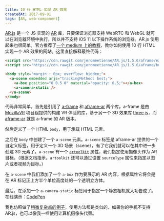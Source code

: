 ```yaml
---
title: 10 行 HTML 实现 AR 效果
createdAt: 2017-09-01
tags: [AR, web-component]
---
```


[AR.js][arjs] 是一个 JS 实现的 [AR][ar] 库，只要保证浏览器支持 WebRTC 和 WebGL 就可以在浏览器环境中执行，所以并不支持 iOS 11 以下操作系统的浏览器。AR.js 使用起来也很简单，官方推荐了[一个 medium 上的教程](https://medium.com/arjs/augmented-reality-in-10-lines-of-html-4e193ea9fdbf)，教你如何使用 10 行 HTML 实现一个 AR 效果的网站。这里直接解释最终代码：

```html
<script src="https://cdn.rawgit.com/jeromeetienne/AR.js/1.5.0/aframe/examples/vendor/aframe/build/aframe.min.js"></script>
<script src="https://cdn.rawgit.com/jeromeetienne/AR.js/1.5.0/aframe/build/aframe-ar.js"></script>

<body style="margin : 0px; overflow: hidden;">
  <a-scene embedded arjs="trackingMethod: best;">
    <a-box position="0 0.5 0" material="opacity: 0.5;"></a-box>
    <a-camera-static />
  </a-scene>
</body>
```

代码非常简单，首先是引用了 [a-frame][a-frame] 和 [aframe-ar][aframe-ar] 两个库。a-frame 是由 [MozillaVR][mozvr] 项目组提供的构建 VR 体验的库，基于另一个 3D 效果库 [three.js][three.js]，而 [aframe-ar] 就是 a-frame 的 AR 版本。

然后定义了一个 HTML `body`，用于承载 HTML 元素。

之后在 `body` 中创建了一个 `a-scene` 元素。`a-scene` 标签是 aframe-ar 提供的一个自定义标签，用于定义一个 3D 场景（scene），有了它我们就可以在其中进一步创建 3D 元素了。`a-scene` 有一个 [`artoolkit`][artoolkit] 属性，我们指定使用摄像头作为 AR 目标。（根据文档指示，`artoolkit` 还可以通过设置 `sourceType` 属性来指定以图片或者视频为目标。）

在 `a-scene` 中我们添加了一个 `a-box` 作为要展示的 AR 内容，根据属性它将会是在 AR 标记正上方半个单位高度处的一个透明立方体。

最后，在添加一个 `a-camera-static` 标签用于指定一个静态相机就大功告成了。在线演示：[CodePen](https://codepen.io/jeromeetienne/pen/mRqqzb)

我也仿照做了[稍微复杂点的例子](https://github.com/kxxoling/AR-Overload-Chick)，使用方法都是类似的，如果你的手机不支持 AR.js，也可以像我一样使用计算机摄像头代替。

[arjs]: https://github.com/jeromeetienne/AR.js/
[ar]: https://en.wikipedia.org/wiki/Augmented_reality
[a-frame]: https://aframe.io/
[aframe-ar]: https://github.com/jeromeetienne/AR.js/blob/master/aframe/README.md
[mozvr]: https://mozvr.com/
[three.js]: https://threejs.org/
[artoolkit]: https://github.com/jeromeetienne/AR.js/blob/master/aframe/README.md#artoolkit-system
